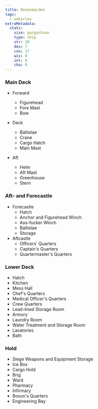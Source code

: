 ```yaml
---
title: Rozenmaiden
tags:
  - vehicles
extraMetadata:
  stats:
    size: gargantuan
    type: ship
    str: 20
    dex: 7
    con: 17
    wis: 0
    int: 0
    cha: 0
---
```


### Main Deck

<Map asset={Deck01Image} width={500} height={500} alt="Rozenmaiden Main Deck" />

- Forward

  - Figurehead
  - Fore Mast
  - Bow

- Deck
  - Ballistae
  - Crane
  - Cargo Hatch
  - Main Mast
- Aft
  - Helm
  - Aft Mast
  - Greenhouse
  - Stern

### Aft- and Forecastle


<Map asset={Castle02Image} width={500} height={500} alt="Rozenmaiden Aft- and Forecastle" />

- Forecastle
  - Hatch
  - Anchor and Figurehead Winch
  - Ass-fucker Winch
  - Ballistae
  - Storage
- Aftcastle
  - Officers' Quarters
  - Captain's Quarters
  - Quartermaster's Quarters

### Lower Deck

<Map asset={LowerDeck03Image} width={500} height={500} alt="Rozenmaiden Lower Deck" />

- Hatch
- Kitchen
- Mess Hall
- Chef's Quarters
- Medical Officer's Quarters
- Crew Quarters
- Lead-lined Storage Room
- Armory
- Laundry Room
- Water Treatment and Storage Room
- Lavatories
- Bath

### Hold

<Map asset={Hold04Image} width={500} height={500} alt="Rozenmaiden Hold" />

- Siege Weapons and Equipment Storage
- Ice Box
- Cargo Hold
- Brig
- Ward
- Pharmacy
- Infirmary
- Bosun's Quarters
- Engineering Bay
